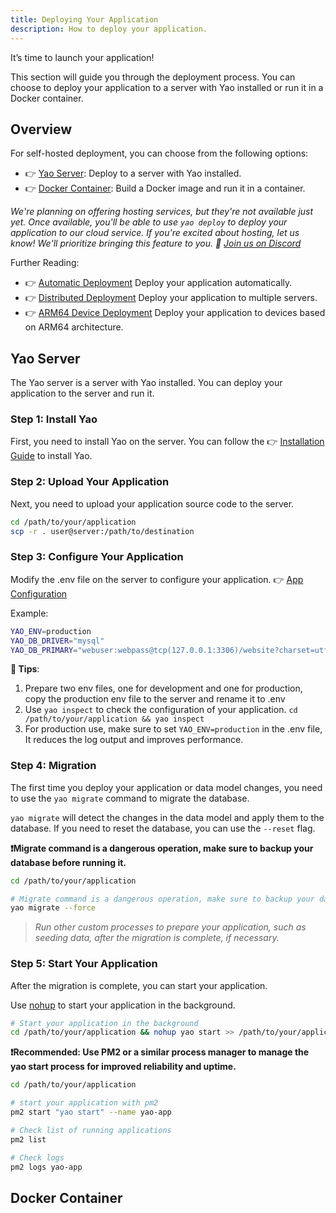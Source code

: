```yaml
---
title: Deploying Your Application
description: How to deploy your application.
---
```


It’s time to launch your application!

This section will guide you through the deployment process. You can choose to deploy your application to a server with Yao installed or run it in a Docker container.

## Overview

For self-hosted deployment, you can choose from the following options:

- 👉 [Yao Server](#yao-server): Deploy to a server with Yao installed.
- 👉 [Docker Container](#docker-container): Build a Docker image and run it in a container.

_We're planning on offering hosting services, but they're not available just yet. Once available, you'll be able to use `yao deploy` to deploy your application to our cloud service. If you're excited about hosting, let us know! We'll prioritize bringing this feature to you. 🤝 [Join us on Discord](https://discord.com/invite/BkMR2NUsjU)_

Further Reading:

- 👉 [Automatic Deployment](deploying-your-application/automatic-deployment) Deploy your application automatically.
- 👉 [Distributed Deployment](deploying-your-application/distributed-deployment) Deploy your application to multiple servers.
- 👉 [ARM64 Device Deployment](deploying-your-application/arm64-device-deployment) Deploy your application to devices based on ARM64 architecture.

## Yao Server

The Yao server is a server with Yao installed. You can deploy your application to the server and run it.

### Step 1: Install Yao

First, you need to install Yao on the server. You can follow the 👉 [Installation Guide](../getting-started/installation) to install Yao.

### Step 2: Upload Your Application

Next, you need to upload your application source code to the server.

```bash
cd /path/to/your/application
scp -r . user@server:/path/to/destination
```

### Step 3: Configure Your Application

Modify the .env file on the server to configure your application. 👉 [App Configuration](../building-your-application/app-configuration#environment-variables)

Example:

```bash
YAO_ENV=production
YAO_DB_DRIVER="mysql"
YAO_DB_PRIMARY="webuser:webpass@tcp(127.0.0.1:3306)/website?charset=utf8mb4&parseTime=True&loc=Local"
```

**📜 Tips**:

1. Prepare two env files, one for development and one for production, copy the production env file to the server and rename it to .env
2. Use `yao inspect` to check the configuration of your application. `cd /path/to/your/application && yao inspect`
3. For production use, make sure to set `YAO_ENV=production` in the .env file, It reduces the log output and improves performance.

### Step 4: Migration

The first time you deploy your application or data model changes, you need to use the `yao migrate` command to migrate the database.

`yao migrate` will detect the changes in the data model and apply them to the database. If you need to reset the database, you can use the `--reset` flag.

**❗Migrate command is a dangerous operation, make sure to backup your database before running it.**

```bash
cd /path/to/your/application

# Migrate command is a dangerous operation, make sure to backup your database before running it.
yao migrate --force
```

> _Run other custom processes to prepare your application, such as seeding data, after the migration is complete, if necessary._

### Step 5: Start Your Application

After the migration is complete, you can start your application.

Use [nohup](https://man7.org/linux/man-pages/man1/nohup.1p.html) to start your application in the background.

```bash
# Start your application in the background
cd /path/to/your/application && nohup yao start >> /path/to/your/application/yao.log 2>&1 &
```

**❗Recommended: Use PM2 or a similar process manager to manage the yao start process for improved reliability and uptime.**

```bash
cd /path/to/your/application

# start your application with pm2
pm2 start "yao start" --name yao-app

# Check list of running applications
pm2 list

# Check logs
pm2 logs yao-app
```

## Docker Container

